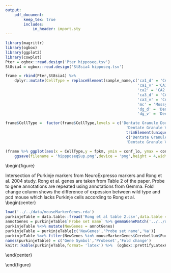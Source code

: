 ```yaml
---
output:
    pdf_document:
        keep_tex: true
        includes:
            in_header: import.sty
---
```


\begin{figure}
\begin{center}
  \captionsetup{labelformat=empty}
  \caption{\textbf{Figure S1:} Expression of dentate granule cell markers discovered in the study in Allen Brain Atlas mouse brain in situ hybridization database. The first gene is Prox1, a known marker of dentate granule cells. The intensity is color-coded to range from blue (low expression intensity), through green (medium intensity) to red (high intensity). All images except Ogn is taken from the sagittal view. Ogn is taken from the coronal view.}
  \includegraphics[height = 10in]{DentateGranule_singlePages/01.png}
  \label{fig:allenAllDentate}
\end{center}
\end{figure}

\begin{figure}
\begin{center}
  \includegraphics[height = 10in]{DentateGranule_singlePages/05.png}
\end{center}
\end{figure}

\begin{figure}
\begin{center}
  \includegraphics[height = 10in]{DentateGranule_singlePages/09.png}
\end{center}
\end{figure}


\begin{figure}
\begin{center}
  \includegraphics[height = 10in]{DentateGranule_singlePages/13.png}
\end{center}
\end{figure}

\begin{figure}
\begin{center}
  \includegraphics[height = 2.5in]{DentateGranule_singlePages/17.png}
\end{center}
\end{figure}

\newpage



\begin{figure}
\begin{center}
  \captionsetup{labelformat=empty}
  \caption{\textbf{Figure S2:} Expression of Purkinje markers discovered in the study in Allen Brain Atlas mouse brain in situ hybridization database. The first gene is Pcp2, a known marker of Purkinje cells. The intensity is color-coded to range from blue (low expression intensity), through green (medium intensity) to red (high intensity).} All images are taken from the sagittal view
  \includegraphics[height = 10in]{Purkinje_singlePages/01.png}
  \label{fig:allenAllPurkinje}
\end{center}
\end{figure}

\begin{figure}
\begin{center}
  \includegraphics[height = 10in]{Purkinje_singlePages/05.png}
\end{center}
\end{figure}

\begin{figure}
\begin{center}
  \includegraphics[height = 10in]{Purkinje_singlePages/09.png}
\end{center}
\end{figure}

\begin{figure}
\begin{center}
  \includegraphics[height = 10in]{Purkinje_singlePages/13.png}
\end{center}
\end{figure}

\begin{figure}
\begin{center}
  \includegraphics[height = 10in]{Purkinje_singlePages/17.png}
\end{center}
\end{figure}


\begin{figure}
\begin{center}
  \includegraphics[height = 10in]{Purkinje_singlePages/21.png}
\end{center}
\end{figure}


\begin{figure}
\begin{center}
  \includegraphics[height = 10in]{Purkinje_singlePages/25.png}
\end{center}
\end{figure}


\begin{figure}
\begin{center}
  \includegraphics[height = 10in]{Purkinje_singlePages/29.png}
\end{center}
\end{figure}


\begin{figure}
\begin{center}
  \includegraphics[height = 10in]{Purkinje_singlePages/33.png}
\end{center}
\end{figure}

\begin{figure}
\begin{center}
  \includegraphics[height = 10in]{Purkinje_singlePages/37.png}
\end{center}
\end{figure}

\begin{figure}
\begin{center}
  \includegraphics[height = 5in]{Purkinje_singlePages/41.png}
\end{center}
\end{figure}

\begin{figure}

\textbf{Table S1:} Validation status of dentate granule cell markers.
\newline
\begin{center}
```r
suppressMessages(library(dplyr))
suppressMessages(library(ogbox))




granule = ogbox::read.design('DentateGranule.tsv')
knitr::kable(granule,format= 'latex') %>% (ogbox::prettifyLatexKable)
```
\end{center}

\end{figure}


\begin{figure}

\textbf{Table S2:} Validation status of Purkinje cell markers.
\newline
\begin{center}
```r
library(dplyr)
purkinjeTable = ogbox::read.design('Purkinje.tsv')
knitr::kable(purkinjeTable,format= 'latex')%>%  (ogbox::prettifyLatexKable)
```
\end{center}

\end{figure}


```r
library(magrittr)
library(ogbox)
library(ggplot2)
library(cowplot)
Pter = ogbox::read.design('Pter hipposeq.tsv')
St8sia4 = ogbox::read.design('St8sia4 hipposeq.tsv')

frame = rbind(Pter,St8sia4) %>% 
    dplyr::mutate(CellType = replaceElement(sample_name,c('ca1_d' = 'CA1 Dorsal',
                                                          'ca1_v' ='CA1 Ventral',
                                                          'ca2' = 'CA2',
                                                          'ca3_d' = 'CA3 Dorsal',
                                                          'ca3_v' = 'CA3 Ventral',
                                                          'mc' = 'Mossy cell',
                                                          'dg_d' = 'Dentate Granule Dorsal',
                                                          'dg_v' = 'Dentate Granule Ventral'))$newVector)

frame$CellType =  factor(frame$CellType,levels = c('Dentate Granule Dorsal',
                                                     'Dentate Granule Ventral',
                                                     trimElement(unique(frame$CellType),
                                                     c('Dentate Granule Dorsal',
                                                     'Dentate Granule Ventral'))))

(frame %>% ggplot(aes(x = CellType,y = fpkm, ymin = conf_lo, ymax = conf_hi)) + geom_errorbar() + geom_point() +  facet_wrap(~gene_short_name,scales = 'free') + xlab('') +theme(axis.text.x  =element_text(angle=90))) %>% 
    ggsave(filename = 'hippposeqSup.png',device = 'png',height = 4,width = 4)

```

\begin{figure}
\begin{center}
  \captionsetup{labelformat=empty}
  \caption{\textbf{Figure S3:} Expression of Pter in human tissue samples. Yellow shows brain samples. Plot is acquried from \href{https://www.gtexportal.org/home/}{https://www.gtexportal.org/home/}}
  \includegraphics[height = 5in]{Pter.PNG}
  \label{fig:allenAllPurkinje}
\end{center}
\end{figure}


\begin{figure}


\textbf{Table S3:} Intersection of Purkinje markers from NeuroExpresso markers and Rong et al. 2004 study. Rong et al. genes are taken from Table 2 of the paper. Probe to gene annotations are repeated using annotations from Gemma. Fold change column shows the difference of expession between wild type and pcd\textsuperscript{3J} mouse which lacks Purkinje cells according to Rong et al.
\newline
\begin{center}

```r
load('../../data/mouseMarkerGenes.rda')
purkinjeTable = data.table::fread('Rong et al table 2.csv',data.table = FALSE)
annotGenes = purkinjeTable$`Probe set name` %>% gemmaGeneMatch('../../data-raw/GemmaAnnots/GPL1261')
purkinjeTable %<>% mutate(NewGenes = annotGenes)
purkinjeTable = purkinjeTable[c('NewGenes','Probe set name','%a')]
purkinjeTable %<>% filter(NewGenes %in% mouseMarkerGenes$Cerebellum$Purkinje[mouseMarkerGenes$Cerebellum$Purkinje %in% annotGenes])
names(purkinjeTable) = c('Gene Symbol','Probeset','Fold change')
knitr::kable(purkinjeTable,format= 'latex') %>%  (ogbox::prettifyLatexKable)
```
\end{center}

\end{figure}
